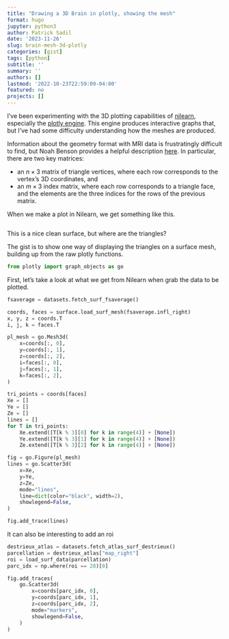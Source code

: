 ```yaml
---
title: "Drawing a 3D Brain in plotly, showing the mesh"
format: hugo
jupyter: python3
author: Patrick Sadil
date: '2023-11-26'
slug: brain-mesh-3d-plotly
categories: [gist]
tags: [python]
subtitle: ''
summary: ''
authors: []
lastmod: '2022-10-23T22:59:09-04:00'
featured: no
projects: []
---
```


I've been experimenting with the 3D plotting capabilities of [nilearn](https://nilearn.github.io/stable/index.html), especially the [plotly engine](https://nilearn.github.io/stable/auto_examples/01_plotting/plot_3d_map_to_surface_projection.html#interactive-plotting-with-plotly). This engine produces interactive graphs that, but I've had some difficulty understanding how the meshes are produced. 

Information about the geometry format with MRI data is frustratingly difficult to find, but Noah Benson provides a helpful description [here](https://nben.net/MRI-Geometry/#surface-geometry-data). In particular, there are two key matrices: 

- an $n\times 3$ matrix of triangle vertices, where each row corresponds to the vertex's 3D coordinates, and
- an $m\times 3$ index matrix, where each row corresponds to a triangle face, and the elements are the three indices for the rows of the previous matrix.

When we make a plot in Nilearn, we get something like this.

```python

```

This is a nice clean surface, but where are the triangles?

The gist is to show one way of displaying the triangles on a surface mesh, building up from the raw plotly functions.

```python
from plotly import graph_objects as go

```

First, let's take a look at what we get from Nilearn when grab the data to be plotted.

```python
fsaverage = datasets.fetch_surf_fsaverage()
```


```python
coords, faces = surface.load_surf_mesh(fsaverage.infl_right)
x, y, z = coords.T
i, j, k = faces.T

pl_mesh = go.Mesh3d(
    x=coords[:, 0],
    y=coords[:, 1],
    z=coords[:, 2],
    i=faces[:, 0],
    j=faces[:, 1],
    k=faces[:, 2],
)

tri_points = coords[faces]
Xe = []
Ye = []
Ze = []
lines = []
for T in tri_points:
    Xe.extend([T[k % 3][0] for k in range(4)] + [None])
    Ye.extend([T[k % 3][1] for k in range(4)] + [None])
    Ze.extend([T[k % 3][2] for k in range(4)] + [None])

```

```python
fig = go.Figure(pl_mesh)
lines = go.Scatter3d(
    x=Xe,
    y=Ye,
    z=Ze,
    mode="lines",
    line=dict(color="black", width=2),
    showlegend=False,
)

fig.add_trace(lines)

```


It can also be interesting to add an roi


```python
destrieux_atlas = datasets.fetch_atlas_surf_destrieux()
parcellation = destrieux_atlas["map_right"]
roi = load_surf_data(parcellation)
parc_idx = np.where(roi == 28)[0]
```


```python
fig.add_traces(
    go.Scatter3d(
        x=coords[parc_idx, 0],
        y=coords[parc_idx, 1],
        z=coords[parc_idx, 2],
        mode="markers",
        showlegend=False,
    )
)
```